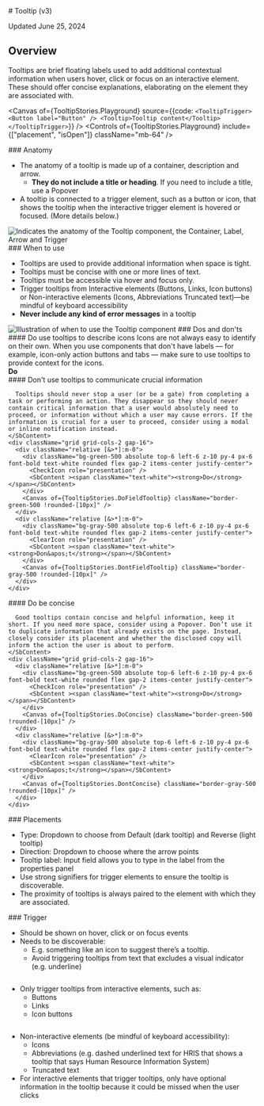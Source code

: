 
<Meta title="Overlays/Tooltip/v3/Usage Guidelines" />

<SbContent>
  # Tooltip (v3)

  Updated June 25, 2024
</SbContent>


<ResourceLinks
  sourceCode="https://github.com/cultureamp/kaizen-design-system/tree/main/packages/components/src/Tooltip"
  figma="https://www.figma.com/file/eZKEE5kXbEMY3lx84oz8iN/%F0%9F%92%9C-UI-Kit%3A-Heart?type=design&node-id=1929%3A32006&mode=design&t=LwTCBZ5E1uRvOA1l-1"
  designGuidelines="/?path=/docs/overlays-tooltip-v3-usage-guidelines--docs"
  ariaComponentPage="https://react-spectrum.adobe.com/react-aria/Tooltip.html"
  apiSpecification="/?path=/docs/overlays-tooltip-v3-api-specifications--docs"
/>

<SbContent>
  <Installation
    installCommand="pnpm add @kaizen/components"
    importStatement='import { Tooltip, TooltipTrigger } from "@kaizen/components/v3/overlays"'
  />

  ## Overview

  Tooltips are brief floating labels used to add additional contextual information when users hover, click or focus on an interactive element. These should offer concise explanations,  elaborating on the element they are associated with.
</SbContent>


<Canvas
  of={TooltipStories.Playground}
  source={{code: `
<TooltipTrigger>
  <Button label="Button" />
  <Tooltip>Tooltip content</Tooltip>
</TooltipTrigger>
  `}}
 />
<Controls of={TooltipStories.Playground} include={["placement", "isOpen"]} className="mb-64" />


<SbContent className="mb-64">
  ### Anatomy

  - The anatomy of a tooltip is made up of a container, description and arrow.
    - **They do not include a title or heading**. If you need to include a title, use a Popover
  - A tooltip is connected to a trigger element, such as a button or icon, that shows the tooltip when the interactive trigger element is hovered or focused. (More details below.)

  <img src={AnatomyPng} alt="Indicates the anatomy of the Tooltip component, the Container, Label, Arrow and Trigger" className="mt-24" />
</ SbContent>

<SbContent className="mb-64">
  ### When to use

  - Tooltips are used to provide additional information when space is tight.
  - Tooltips must be concise with one or more lines of text.
  - Tooltips must be accessible via hover and focus only.
  - Trigger tooltips from Interactive elements (Buttons, Links, Icon buttons) or Non-interactive elements (Icons, Abbreviations Truncated text)—be mindful of keyboard accessibility
  - **Never include any kind of error messages** in a tooltip

  <img src={WhenToUsePng} alt="Illustration of when to use the Tooltip component" className="mt-24"/>
</ SbContent>

<SbContent >
  ### Dos and don'ts
</SbContent >

<div className="flex flex-col mt-16 gap-40 mb-64">
  <div className="flex flex-col m-0 gap-16">
    <SbContent variant="heading-4">
      #### Do use tooltips to describe icons
      Icons are not always easy to identify on their own. When you use components that don&apos;t have labels — for example, icon-only action buttons and tabs — make sure to use tooltips to provide context for the icons.
    </SbContent>
    <div className="grid grid-cols-2 gap-16">
      <div className="relative [&>*]:m-0">
        <div className="bg-green-500 absolute top-6 left-6 z-10 py-4 px-6 font-bold text-white rounded flex gap-2 items-center justify-center">
          <CheckIcon role="presentation" />
          <SbContent ><span className="text-white"><strong>Do</strong></span></SbContent>
        </div>
        <Canvas of={TooltipStories.Primary} className="border-green-500 !rounded" />
      </div>
    </div>
  </div>

  <div className="flex flex-col gap-16">
    <SbContent variant="heading-4">
      #### Don&apos;t use tooltips to communicate crucial information

      Tooltips should never stop a user (or be a gate) from completing a task or performing an action. They disappear so they should never contain critical information that a user would absolutely need to proceed, or information without which a user may cause errors. If the information is crucial for a user to proceed, consider using a modal or inline notification instead.
    </SbContent>
    <div className="grid grid-cols-2 gap-16">
      <div className="relative [&>*]:m-0">
        <div className="bg-green-500 absolute top-6 left-6 z-10 py-4 px-6 font-bold text-white rounded flex gap-2 items-center justify-center">
          <CheckIcon role="presentation" />
          <SbContent ><span className="text-white"><strong>Do</strong></span></SbContent>
        </div>
        <Canvas of={TooltipStories.DoFieldTooltip} className="border-green-500 !rounded-[10px]" />
      </div>
      <div className="relative [&>*]:m-0">
        <div className="bg-gray-500 absolute top-6 left-6 z-10 py-4 px-6 font-bold text-white rounded flex gap-2 items-center justify-center">
          <ClearIcon role="presentation" />
          <SbContent ><span className="text-white"><strong>Don&apos;t</strong></span></SbContent>
        </div>
        <Canvas of={TooltipStories.DontFieldTooltip} className="border-gray-500 !rounded-[10px]" />
      </div>
    </div>
  </div>

  <div className="flex flex-col m-0 gap-16">
    <SbContent variant="heading-4">
      #### Do be concise

      Good tooltips contain concise and helpful information, keep it short. If you need more space, consider using a Popover. Don’t use it to duplicate information that already exists on the page. Instead, closely consider its placement and whether the disclosed copy will inform the action the user is about to perform.
    </SbContent>
    <div className="grid grid-cols-2 gap-16">
      <div className="relative [&>*]:m-0">
        <div className="bg-green-500 absolute top-6 left-6 z-10 py-4 px-6 font-bold text-white rounded flex gap-2 items-center justify-center">
          <CheckIcon role="presentation" />
          <SbContent ><span className="text-white"><strong>Do</strong></span></SbContent>
        </div>
        <Canvas of={TooltipStories.DoConcise} className="border-green-500 !rounded-[10px]" />
      </div>
      <div className="relative [&>*]:m-0">
        <div className="bg-gray-500 absolute top-6 left-6 z-10 py-4 px-6 font-bold text-white rounded flex gap-2 items-center justify-center">
          <ClearIcon role="presentation" />
          <SbContent ><span className="text-white"><strong>Don&apos;t</strong></span></SbContent>
        </div>
        <Canvas of={TooltipStories.DontConcise} className="border-gray-500 !rounded-[10px]" />
      </div>
    </div>
  </div>
</div>

<SbContent className="mb-64">
  ### Placements

  <img src={PlacementPng} alt="" className="mb-24" />

  - Type: Dropdown to choose from Default (dark tooltip) and Reverse (light tooltip)
  - Direction: Dropdown to choose where the arrow points
  - Tooltip label: Input field allows you to type in the label from the properties panel
  - Use strong signifiers for trigger elements to ensure the tooltip is discoverable.
  - The proximity of tooltips is always paired to the element with which they are associated.
</SbContent>

<SbContent className="mb-64">
  ### Trigger

  - Should be shown on hover, click or on focus events
  - Needs to be discoverable:
    - E.g. something like an icon to suggest there’s a tooltip.
    - Avoid triggering tooltips from text that excludes a visual indicator (e.g. underline)

  <img src={Trigger1Png} alt="" className="my-24" />

  - Only trigger tooltips from interactive elements, such as:
    - Buttons
    - Links
    - Icon buttons

  <img src={Trigger2Png} alt="" className="my-24" />

  - Non-interactive elements (be mindful of keyboard accessibility):
    - Icons
    - Abbreviations (e.g. dashed underlined text for HRIS that shows a tooltip that says Human Resource Information System)
    - Truncated text
  - For interactive elements that trigger tooltips, only have optional information in the tooltip because it could be missed when the user clicks

  <img src={Trigger3Png} alt="" className="my-24" />
</SbContent>
